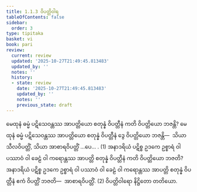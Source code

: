 ```yaml
---
title: 1.1.3 ဝိပတ္တိဝါရ
tableOfContents: false
sidebar:
  order: 3
type: tipitaka
basket: vi
book: pari
review:
  current: review
  updated: '2025-10-27T21:49:45.813483'
  updated_by: ''
  notes: ''
  history:
  - state: review
    date: '2025-10-27T21:49:45.813483'
    updated_by: ''
    notes: ''
    previous_state: draft
---
```



<ReviewStatus review={frontmatter.review} showDetails={true} />

<HypothesisAnnotation frontmatter={frontmatter} />

<DynamicBreadcrumb />

<Division number="182" book="pari" e="ch" v="5" p="79">

<Paragraph number="573" book="pari">
မေထုနံ ဓမ္မံ ပဋိသေဝန္တဿ အာပတ္တိယော စတုန္နံ ဝိပတ္တီနံ ကတိ ဝိပတ္တိယော ဘဇန္တိ? မေထုနံ ဓမ္မံ ပဋိသေဝန္တဿ အာပတ္တိယော စတုန္နံ ဝိပတ္တီနံ ဒွေ ဝိပတ္တိယော ဘဇန္တိ—  သိယာ သီလဝိပတ္တိံ, သိယာ အာစာရဝိပတ္တိံ …ပေ… . (1)
</Paragraph>

<Paragraph number="574" book="pari">
အနာဒရိယံ ပဋိစ္စ ဥဒကေ ဥစ္စာရံ ဝါ ပဿာဝံ ဝါ ခေဠံ ဝါ ကရောန္တဿ အာပတ္တိ စတုန္နံ ဝိပတ္တီနံ ကတိ ဝိပတ္တိယော ဘဇတိ? အနာဒရိယံ ပဋိစ္စ ဥဒကေ ဥစ္စာရံ ဝါ ပဿာဝံ ဝါ ခေဠံ ဝါ ကရောန္တဿ အာပတ္တိ စတုန္နံ ဝိပတ္တီနံ ဧကံ ဝိပတ္တိံ ဘဇတိ—  အာစာရဝိပတ္တိံ. (2)

</Paragraph>
</Division>

<Paragraph number="575" type="center" book="pari">
ဝိပတ္တိဝါရော နိဋ္ဌိတော တတိယော.
</Paragraph>